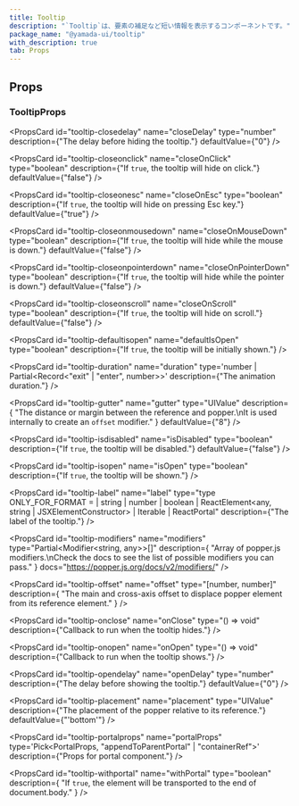 ```yaml
---
title: Tooltip
description: "`Tooltip`は、要素の補足など短い情報を表示するコンポーネントです。"
package_name: "@yamada-ui/tooltip"
with_description: true
tab: Props
---
```


## Props

### TooltipProps

<PropsCard
  id="tooltip-closedelay"
  name="closeDelay"
  type="number"
  description={"The delay before hiding the tooltip."}
  defaultValue={"0"}
/>

<PropsCard
  id="tooltip-closeonclick"
  name="closeOnClick"
  type="boolean"
  description={"If `true`, the tooltip will hide on click."}
  defaultValue={"false"}
/>

<PropsCard
  id="tooltip-closeonesc"
  name="closeOnEsc"
  type="boolean"
  description={"If `true`, the tooltip will hide on pressing Esc key."}
  defaultValue={"true"}
/>

<PropsCard
  id="tooltip-closeonmousedown"
  name="closeOnMouseDown"
  type="boolean"
  description={"If `true`, the tooltip will hide while the mouse is down."}
  defaultValue={"false"}
/>

<PropsCard
  id="tooltip-closeonpointerdown"
  name="closeOnPointerDown"
  type="boolean"
  description={"If `true`, the tooltip will hide while the pointer is down."}
  defaultValue={"false"}
/>

<PropsCard
  id="tooltip-closeonscroll"
  name="closeOnScroll"
  type="boolean"
  description={"If `true`, the tooltip will hide on scroll."}
  defaultValue={"false"}
/>

<PropsCard
  id="tooltip-defaultisopen"
  name="defaultIsOpen"
  type="boolean"
  description={"If `true`, the tooltip will be initially shown."}
/>

<PropsCard
  id="tooltip-duration"
  name="duration"
  type='number | Partial<Record<"exit" | "enter", number>>'
  description={"The animation duration."}
/>

<PropsCard
  id="tooltip-gutter"
  name="gutter"
  type="UIValue<number>"
  description={
    "The distance or margin between the reference and popper.\nIt is used internally to create an `offset` modifier."
  }
  defaultValue={"8"}
/>

<PropsCard
  id="tooltip-isdisabled"
  name="isDisabled"
  type="boolean"
  description={"If `true`, the tooltip will be disabled."}
  defaultValue={"false"}
/>

<PropsCard
  id="tooltip-isopen"
  name="isOpen"
  type="boolean"
  description={"If `true`, the tooltip will be shown."}
/>

<PropsCard
  id="tooltip-label"
  name="label"
  type="type ONLY_FOR_FORMAT =
  | string
  | number
  | boolean
  | ReactElement<any, string | JSXElementConstructor<any>>
  | Iterable<ReactNode>
  | ReactPortal"
  description={"The label of the tooltip."}
/>

<PropsCard
  id="tooltip-modifiers"
  name="modifiers"
  type="Partial<Modifier<string, any>>[]"
  description={
    "Array of popper.js modifiers.\nCheck the docs to see the list of possible modifiers you can pass."
  }
  docs="https://popper.js.org/docs/v2/modifiers/"
/>

<PropsCard
  id="tooltip-offset"
  name="offset"
  type="[number, number]"
  description={
    "The main and cross-axis offset to displace popper element from its reference element."
  }
/>

<PropsCard
  id="tooltip-onclose"
  name="onClose"
  type="() => void"
  description={"Callback to run when the tooltip hides."}
/>

<PropsCard
  id="tooltip-onopen"
  name="onOpen"
  type="() => void"
  description={"Callback to run when the tooltip shows."}
/>

<PropsCard
  id="tooltip-opendelay"
  name="openDelay"
  type="number"
  description={"The delay before showing the tooltip."}
  defaultValue={"0"}
/>

<PropsCard
  id="tooltip-placement"
  name="placement"
  type="UIValue<Placement>"
  description={"The placement of the popper relative to its reference."}
  defaultValue={"'bottom'"}
/>

<PropsCard
  id="tooltip-portalprops"
  name="portalProps"
  type='Pick<PortalProps,
  "appendToParentPortal" | "containerRef">'
  description={"Props for portal component."}
/>

<PropsCard
  id="tooltip-withportal"
  name="withPortal"
  type="boolean"
  description={
    "If `true`, the element will be transported to the end of document.body."
  }
/>
